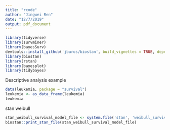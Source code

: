 ```yaml
---
title: "rcode"
author: "Jingwei Ren"
date: "12/7/2019"
output: pdf_document
---
```


```r
library(tidyverse)
library(survminer)
library(bayesSurv)
devtools::install_github('jburos/biostan', build_vignettes = TRUE, dependencies = TRUE)
library(biostan)
library(rstan)
library(bayesplot)
library(tidybayes)
```

Descriptive analysis example

```r
data(leukemia, package = "survival")
leukemia <- as_data_frame(leukemia)
leukemia
```


stan weibull 

```r
stan_weibull_survival_model_file <- system.file('stan', 'weibull_survival_model.stan', package =  'biostan')
biostan::print_stan_file(stan_weibull_survival_model_file)
```

